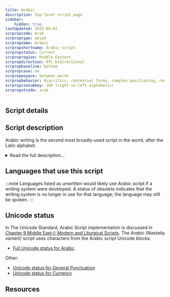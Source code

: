 ```yaml
---
title: Arabic
description: Top-level script page
sidebar:
    hidden: true
lastUpdated: 2025-09-02
scrpropcode: Arab
scrproptype: abjad
scrpropname: Arabic
scrpropshortname: Arabic script
scrpropstatus: Current
scrpropregion: Middle Eastern
scrpropdirection: RTL bidirectional
scrpropbaseline: bottom
scrpropcase: no
scrpropwspace: between words
scrpropbehavior: diacritics, contextual forms, complex positioning, required ligatures
scrpropisonumkey: 160 (right-to-left alphabetic)
scrpropotcode: arab
---
```



## Script details

<ScriptDetails />

## Script description

Arabic writing is the second most broadly-used script in the world, after the Latin alphabet.

<details>
<summary>Read the full description...</summary>It descended from the Nabataean abjad, itself a descendant of the Phoenician script, and has been used since the 4th century for writing the Arabic language. Since the words of the Prophet Muhammed can only be written in Arabic, the Arabic script has traveled far and wide with the spread of Islam and came to be used for a number of languages throughout Asia, Africa and the Middle East. Many of these are non-Semitic languages, so employ very different sound systems from spoken Arabic, and as a result the script has had to be adapted and is used slightly differently by speakers of different languages. Many African languages use an Arabic-based transcription system called _Ajami_, which is different from the original Arabic script. Romance languages such as Mozarabic or Ladino are also sometimes written in a modified Arabic script, called _Aljamiado_.

Many variations on the script have developed over time and space, but these can be broadly classified into two groups; an angular _kufic_ style which was originally used for stone inscriptions and which commonly employs no diacritics, and the _naskh_ style which is more commonly used, more rounded in form, and governed by a set of principles regulating the proportions between the letters. There are a number of variant styles included in this group, including those used in Arabic calligraphy.

Arabic letters are read from right to left. The script is an abjad; only the consonants are required to be written. The basic set of letters consists of twenty-eight consonants, although some languages use many more letters than this. Some letters can represent a consonant or a long vowel, depending on the context. An additional set of diacritics exists for writing short vowels, but its use is optional. Conventionally, for writing the Arabic language, long vowels are written and short vowels are omitted. Where a vowel is not written, readers of the script must use their knowledge of the language and its phonology to insert the appropriate vowel sound. Diacritics also exist for marking [gemination](/reference/glossary#gemination) (consonant lengthening).

Arabic is a unicameral script; there is no upper and lower case. It is also obligatorily cursive, that is, all the letters in a word must be connected wherever possible. Some letters ([a] ا, [d] ﺩ, [ð] ﺫ‎, [r] ﺭ‎, [z] ﺯ‎ and [w] ﻭ) cannot always be joined. Each letter has three contextual forms depending on whether it appears at the beginning, in the middle, or at the end of a word, as well as a basic stand-alone shape which is used when it appears at the end of a word _and_ is preceded by one of the letters listed above which cannot join on the left side. Many letters look broadly similar to one another, differing only in the placement of one or more dots above or below the letter. For example, the letters representing [ħ], [g] and [x] are all the same, except that [ħ] is unmarked, [g] has a dot in the loop of the letter and [x] has a dot above it. These dots are called _i'jam_ and form an integral part of the letter.

A number of ligatures are used in handwriting, but only one [l] + [a]  is compulsory ﻻ. A ligature is commonly used for writing the word _Allah_ 'God' .ﷲ

Latin punctuation is commonly used, with a few exceptions. The Arabic comma, question mark, and percent sign are script-specific, and there is also an Arabic triple-dot mark. In addition, there are script-specific honorific marks which may be placed above a person's name in order to confer honor or a blessing upon them. There are also Koranic annotation signs, mostly to provide guidance in chanting and singing sacred text.

The Arabic script employs two sets of numbers, _Standard_ and _Eastern Arabic_. Latin numbers, which derive from a medieval set of Arabic numbers, are also used, particularly in North Africa. Like Arabic letters, numbers are written from right to left, but with the highest value on the left, as with Latin numbers, so they must be read from left to right. There is also a numeral system known as _abjad numerals_, in which each of the 28 letters of the Arabic abjad is assigned a numeric value of units, tens or hundreds. These are combined to create larger numbers.
</details>

## Languages that use this script

:::note
Languages listed as _unwritten_ would likely use Arabic script if a writing system were developed. A status of _obsolete_ indicates that the writing system is no longer in use for that language; the language may still be spoken.
:::

<WsList script='Arab' wsMax='5' />

## Unicode status

In The Unicode Standard, Arabic Script implementation is discussed in [Chapter 9 Middle East-I: Modern and Liturgical Scripts](http://www.unicode.org/versions/latest/ch09.pdf). The _Arabic (Nastaliq variant)_ script uses characters from the Arabic script Unicode blocks.

- [Full Unicode status for Arabic](/scrlang/unicode/arab-unicode.md)

Other:

- [Unicode status for General Punctuation](/scrlang/unicode/x-gen-punct-unicode.md)
- [Unicode status for Currency](/scrlang/unicode/x-currency-unicode.md)


## Resources

<ScriptResources detailSummary='seemore' />

